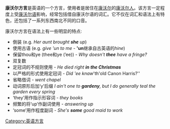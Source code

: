 {{unreferenced|time=2011-07-13T03:08:10+00:00}}
{{NoteTA
|1=zh-hans:康沃尔;zh-hant:康瓦爾;
}}
'''康沃尔方言'''是英语的一个方言，使用者是居住在[[康沃尔|康沃尔]]的[[康沃尔人|康沃尔人]]。该方言一定程度上受[[康沃尔语|康沃尔语]]影响，经常包括借自康沃尔语的词汇。它不仅在词汇和语法上有特色，还包括了一系列东西南北不同的口音。

康沃尔方言在语法上有一些明显的特点:
* 倒装 (e.g. ''Her aunt brought '''she''' up'')
* 使用古语 (e.g. ''give 'un to me'' - ''''un'''继承自古英语的''hine'')
* 保留thou和ye (thee和ye (’ee)) - ''Why doesn't '''thee''' have a fringe?''
* 双复数 
* 定冠词的不规则使用 - ''He died right '''in the Christmas'''''
* 以严格的形式使用定冠词 - ''Did 'ee knaw '''th'old Canon Harris?''
* 省略借词 - ''went chapel''
* 动词原形后加‘y’后缀 ''I ain't one to '''gardeny''', but I do generally teal the garden every spring''
* ‘they’用作指示形容词 - ''they books''
* 频繁的将‘up’作副词使用 - ''answering up''
* ‘some’用作程度副词 - ''She's '''some''' good maid to work''
{{語言學小作品}}
[[Category:英语方言|Category:英语方言]]